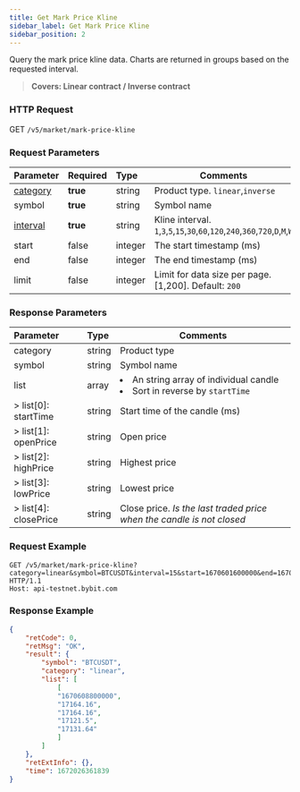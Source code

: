 ```yaml
---
title: Get Mark Price Kline
sidebar_label: Get Mark Price Kline
sidebar_position: 2
---
```


Query the mark price kline data. Charts are returned in groups based on the requested interval.
> **Covers: Linear contract / Inverse contract**

### HTTP Request
GET `/v5/market/mark-price-kline`

### Request Parameters
| Parameter | Required | Type | Comments|
|:----- |:-------|:-----|------|
|[category](../enum#category) |<b>true</b> |string |Product type. `linear`,`inverse`|
|symbol |<b>true</b> |string |Symbol name|
|[interval](../enum#interval) |<b>true</b> |string |Kline interval. `1`,`3`,`5`,`15`,`30`,`60`,`120`,`240`,`360`,`720`,`D`,`M`,`W`|
|start |false |integer |The start timestamp (ms)|
|end |false |integer |The end timestamp (ms)|
|limit |false |integer |Limit for data size per page. [1,200]. Default: `200`|

### Response Parameters
| Parameter | Type | Comments|
|:----- |:-----|----- |
|category |string |Product type |
|symbol |string |Symbol name |
|list |array |<li>An string array of individual candle</li><li>Sort in reverse by `startTime`</li>|
|> list[0]: startTime |string |Start time of the candle (ms) |
|> list[1]: openPrice |string |Open price |
|> list[2]: highPrice |string |Highest price |
|> list[3]: lowPrice |string |Lowest price |
|> list[4]: closePrice |string |Close price. _Is the last traded price when the candle is not closed_|

### Request Example

```http
GET /v5/market/mark-price-kline?category=linear&symbol=BTCUSDT&interval=15&start=1670601600000&end=1670608800000&limit=1 HTTP/1.1
Host: api-testnet.bybit.com
```

### Response Example

```json
{
    "retCode": 0,
    "retMsg": "OK",
    "result": {
        "symbol": "BTCUSDT",
        "category": "linear",
        "list": [
            [
            "1670608800000",
            "17164.16",
            "17164.16",
            "17121.5",
            "17131.64"
            ]
        ]
    },
    "retExtInfo": {},
    "time": 1672026361839
}
```